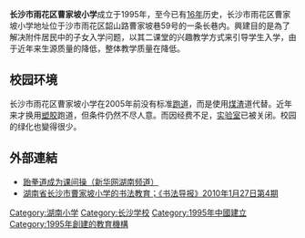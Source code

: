 <!--{{wikify|time=2011-07-12T15:55:54+00:00}}-->
{{unreferenced|time=2011-07-12T15:50:42+00:00}}
{{npov|time=2011-07-12T15:50:42+00:00}}
'''长沙市雨花区曹家坡小学'''成立于1995年，至今已有[[年|16年]]历史，长沙市雨花区曹家坡小学地址位于沙市雨花区韶山路曹家坡巷59号的一条长巷内。興建目的是為了解决附件居民中的子女入学问题，以其二课堂的兴趣教学方式来引导学生入学，由于近年来生源质量的降低，整体教学质量在降低。

== 校园环境 ==
长沙市雨花区曹家坡小学在2005年前没有标准[[跑道|跑道]]，而是使用[[煤渣|煤渣]]道代替。近年来才换用[[塑胶|塑胶]]跑道，但条件仍然不尽人意。而因经费不足，[[实验室|实验室]]已被关闭。校园的绿化也變得很少。

==外部連結==
* [http://china.rednet.cn/c/2007/06/13/1228991.htm 跆拳道成为课间操（新华网湖南频道）]
* [https://web.archive.org/web/20101202080058/http://www.art2100.cn/shuhuakanwu/2010/0226/3431.html  湖南省长沙市曹家坡小学的书法教育；《书法导报》2010年1月27日第4期]
{{小學小作品}}
[[Category:湖南小学|Category:湖南小学]]
[[Category:长沙学校|Category:长沙学校]]
[[Category:1995年中國建立|Category:1995年中國建立]]
[[Category:1995年創建的教育機構|Category:1995年創建的教育機構]]